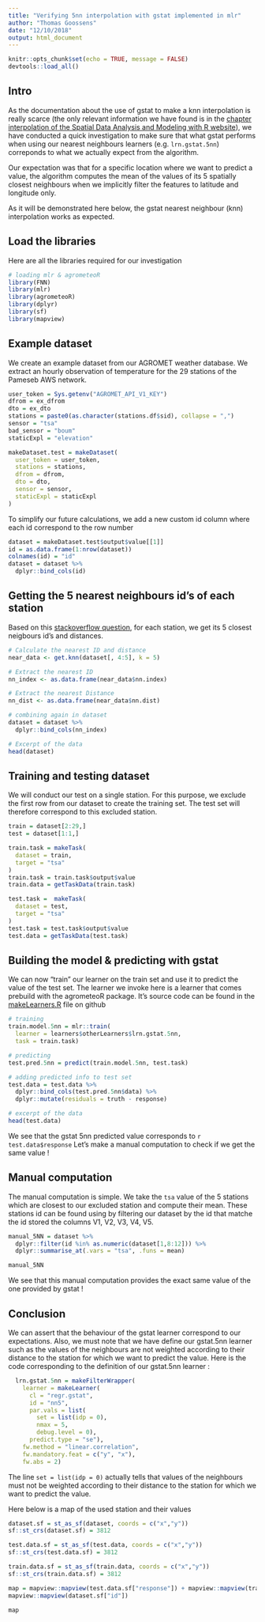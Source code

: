 ```yaml
---
title: "Verifying 5nn interpolation with gstat implemented in mlr"
author: "Thomas Goossens"
date: "12/10/2018"
output: html_document
---
```


```r
knitr::opts_chunk$set(echo = TRUE, message = FALSE)
devtools::load_all()
```

## Intro

As the documentation about the use of gstat to make a knn interpolation is really scarce (the only relevant information we have found is in the [chapter interpolation of the Spatial Data Analysis and Modeling with R website](http://rspatial.org/analysis/rst/4-interpolation.html)), we have conducted a quick investigation to make sure that what gstat performs when using our nearest neighbours learners (e.g. `lrn.gstat.5nn`) correponds to what we actually expect from the algorithm. 

Our expectation was that for a specific location where we want to predict a value, the algorithm computes the mean of the values of its 5 spatially closest neighbours when we implicitly filter the features to latitude and longitude only.

As it will be demonstrated here below, the gstat nearest neighbour (knn) interpolation works as expected.

## Load the libraries

Here are all the libraries required for our investigation

```r
# loading mlr & agrometeoR
library(FNN)
library(mlr)
library(agrometeoR)
library(dplyr)
library(sf)
library(mapview)
```
## Example dataset

We create an example dataset from our AGROMET weather database.
We extract an hourly observation of temperature for the 29 stations of the Pameseb AWS network.

```r
user_token = Sys.getenv("AGROMET_API_V1_KEY")
dfrom = ex_dfrom
dto = ex_dto
stations = paste0(as.character(stations.df$sid), collapse = ",")
sensor = "tsa"
bad_sensor = "boum"
staticExpl = "elevation"

makeDataset.test = makeDataset(
  user_token = user_token,
  stations = stations,
  dfrom = dfrom,
  dto = dto,
  sensor = sensor,
  staticExpl = staticExpl
)
```

To simplify our future calculations, we add a new custom id column where each id correspond to the row number

```r
dataset = makeDataset.test$output$value[[1]]
id = as.data.frame(1:nrow(dataset))
colnames(id) = "id"
dataset = dataset %>%
  dplyr::bind_cols(id)
```

## Getting the 5 nearest neighbours id's of each station

Based on this [stackoverflow question](
https://stackoverflow.com/questions/44187812/5-nearest-neighbors-based-on-given-distance-in-r), for each station, we get its 5 closest neigbours id's and distances.

```r
# Calculate the nearest ID and distance
near_data <- get.knn(dataset[, 4:5], k = 5)

# Extract the nearest ID
nn_index <- as.data.frame(near_data$nn.index)

# Extract the nearest Distance
nn_dist <- as.data.frame(near_data$nn.dist)

# combining again in dataset
dataset = dataset %>%
  dplyr::bind_cols(nn_index) 

# Excerpt of the data
head(dataset)
```

## Training and testing dataset

We will conduct our test on a single station. For this purpose, we exclude the first row from our dataset to create the training set. The test set will therefore correspond to this excluded station.

```r
train = dataset[2:29,]
test = dataset[1:1,]

train.task = makeTask(
  dataset = train,
  target = "tsa"
)
train.task = train.task$output$value
train.data = getTaskData(train.task)

test.task =  makeTask(
  dataset = test,
  target = "tsa"
)
test.task = test.task$output$value
test.data = getTaskData(test.task)
```

## Building the model & predicting with gstat

We can now "train" our learner on the train set and use it to predict the value of the test set.
The learner we invoke here is a learner that comes prebuild with the agrometeoR package. It's source code can be found in the [makeLearners.R](https://github.com/pokyah/agrometeoR/blob/master/data-raw/makeLearners.R) file on github

```r
# training
train.model.5nn = mlr::train(
  learner = learners$otherLearners$lrn.gstat.5nn,
  task = train.task)

# predicting
test.pred.5nn = predict(train.model.5nn, test.task)

# adding predicted info to test set
test.data = test.data %>%
  dplyr::bind_cols(test.pred.5nn$data) %>%
  dplyr::mutate(residuals = truth - response)

# excerpt of the data
head(test.data)
```

We see that the gstat 5nn predicted value corresponds to `r test.data$response`
Let's make a manual computation to check if we get the same value !

## Manual computation

The manual computation is simple. We take the `tsa` value of the 5 stations which are closest to our excluded station and compute their mean. These stations id can be found using by filtering our dataset by the id that matche the id stored the columns V1, V2, V3, V4, V5.

```r
manual_5NN = dataset %>%
  dplyr::filter(id %in% as.numeric(dataset[1,8:12])) %>%
  dplyr::summarise_at(.vars = "tsa", .funs = mean)

manual_5NN
```

We see that this manual computation provides the exact same value of the one provided by gstat ! 

## Conclusion

We can assert that the behaviour of the gstat learner correspond to our expectations. Also, we must note that we have define our gstat.5nn learner such as the values of the neighbours are not weighted according to their distance to the station for which we want to predict the value. Here is the code corresponding to the definition of our gstat.5nn learner : 

```r
  lrn.gstat.5nn = makeFilterWrapper(
    learner = makeLearner(
      cl = "regr.gstat",
      id = "nn5",
      par.vals = list(
        set = list(idp = 0),
        nmax = 5,
        debug.level = 0),
      predict.type = "se"),
    fw.method = "linear.correlation",
    fw.mandatory.feat = c("y", "x"),
    fw.abs = 2)
```

The line `set = list(idp = 0)` actually tells that values of the neighbours must not be weighted according to their distance to the station for which we want to predict the value.

Here below is a map of the used station and their values
```r
dataset.sf = st_as_sf(dataset, coords = c("x","y"))
sf::st_crs(dataset.sf) = 3812

test.data.sf = st_as_sf(test.data, coords = c("x","y"))
sf::st_crs(test.data.sf) = 3812

train.data.sf = st_as_sf(train.data, coords = c("x","y"))
sf::st_crs(train.data.sf) = 3812

map = mapview::mapview(test.data.sf["response"]) + mapview::mapview(train.data.sf["tsa"]) + 
mapview::mapview(dataset.sf["id"])

map
```
